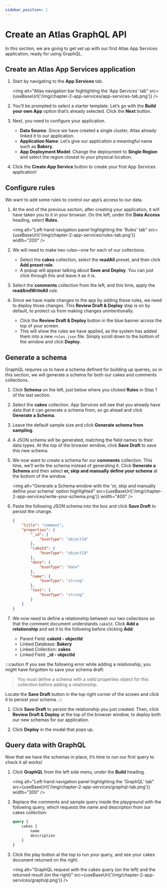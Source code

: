 ```yaml
---
sidebar_position: 1
---
```



# Create an Atlas GraphQL API

In this section, we are going to get set up with our first Atlas App Services application, ready for using GraphQL.

## Create an Atlas App Services application

1. Start by navigating to the **App Services** tab.

    <img
        alt="Atlas navigation bar highlighting the 'App Services' tab"
        src={useBaseUrl('/img/chapter-2-app-services/app-services-tab.png')}
    />

1. You’ll be prompted to select a starter template. Let’s go with the **Build your own App** option that’s already selected. Click the **Next** button. 
1. Next, you need to configure your application.
    - **Data Source**: Since we have created a single cluster, Atlas already linked it to our application.
    - **Application Name**: Let’s give our application a meaningful name such as **Bakery**.
    - **App Deployment Model**: Change the deployment to **Single Region** and select the region closest to your physical location.
1. Click the **Create App Service** button to create your first App Services application!

## Configure rules

We want to add some rules to control our app’s access to our data.

1. At the end of the previous section, after creating your application, it will have taken you to it in your browser. On the left, under the **Data Access** heading, select **Rules**.

    <img
        alt="Left-hand navigation panel highlighting the 'Rules' tab"
        src={useBaseUrl('/img/chapter-2-app-services/rules-tab.png')}
        width="200"
    />

1. We will need to make two rules—one for each of our collections.
    - Select the **cakes** collection, select the **readAll** preset, and then click **Add preset role**.
    - A popup will appear talking about **Save and Deploy**. You can just click through this and leave it as it is.

1. Select the **comments** collection from the left, and this time, apply the **readAndWriteAll** rule.

1. Since we have made changes to the app by adding these rules, we need to deploy those changes. This **Review Draft & Deploy** step is on by default, to protect us from making changes unintentionally.
    - Click the **Review Draft & Deploy** button in the blue banner across the top of your screen.
    - This will show the rules we have applied, as the system has added them into a new `rules.json` file. Simply scroll down to the bottom of the window and click **Deploy**.

## Generate a schema

GraphQL requires us to have a schema defined for building up queries, so in this section, we will generate a schema for both our cakes and comments collections.

1. Click **Schema** on the left, just below where you clicked **Rules** in Step 1 of the last section.

1. Select the **cakes** collection. App Services will see that you already have data that it can generate a schema from, so go ahead and click **Generate a Schema**.

1. Leave the default sample size and click **Generate schema from sampling**.

1. A JSON schema will be generated, matching the field names to their data types. At the top of the browser window, click **Save Draft** to save this new schema.

1. We now want to create a schema for our **comments** collection. This time, we’ll write the schema instead of generating it. Click **Generate a Schema** and then select **or, skip and manually define your schema** at the bottom of the window.

    <img
        alt="Generate a Schema window with the 'or, skip and manually define your schema' option highlighted"
        src={useBaseUrl('/img/chapter-2-app-services/write-your-schema.png')}
        width="400"
    />

1. Paste the following JSON schema into the box and click **Save Draft** to persist the change.

    ```json
    {
        "title": "comment",
        "properties": {
            "_id": {
                "bsonType": "objectId"
            },
            "cakeId": {
                "bsonType": "objectId"
            },
            "date": {
                "bsonType": "date"
            },
            "name": {
                "bsonType": "string"
            },
            "text": {
                "bsonType": "string"
            }
        }
    }
    ```

1. We now need to define a relationship between our two collections so that the comment document understands `cakeId`. Click **Add a relationship** and set it to the following before clicking **Add**:
    - Parent Field: **cakeId - objectId**
    - Linked Database: **Bakery**
    - Linked Collection: **cakes**
    - Linked Field: **_id - objectId**

:::caution
If you see the following error while adding a relationship, you might have forgotten to save your schema draft:
> You must define a schema with a valid properties object for this collection before adding a relationship.

Locate the **Save Draft** button in the top right corner of the screen and click it to persist your schema.
:::

1. Click **Save Draft** to persist the relationship you just created. Then, click **Review Draft & Deploy** at the top of the browser window, to deploy both our new schemas for our application.

1. Click **Deploy** in the modal that pops up.

## Query data with GraphQL

Now that we have the schemas in place, it’s time to run our first query to check it all works!

1. Click **GraphQL** from the left side menu, under the **Build** heading.

    <img
        alt="Left-hand navigation panel highlighting the 'GraphQL' tab"
        src={useBaseUrl('/img/chapter-2-app-services/graphql-tab.png')}
        width="300"
    />

1. Replace the comments and sample query inside the playground with the following query, which requests the name and description from our cakes collection:

    ```graphql
    query {
        cakes {
            name
            description
        }
    }
    ```

1. Click the play button at the top to run your query, and see your cakes document returned on the right.  

    <img
        alt="GraphQL request with the cakes query (on the left) and the returned result (on the right)"
        src={useBaseUrl('/img/chapter-2-app-services/graphiql.png')}
    />
